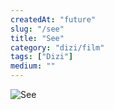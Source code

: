 ```yaml
---
createdAt: "future"
slug: "/see"
title: "See"
category: "dizi/film"
tags: ["Dizi"]
medium: ""
---
```


![See](/blog/future/see.png)

<MediaInfo
  title="See"
  link="https://www.imdb.com/title/tt7949218/"
  type="Dizi"
  imdbRating="7.6"
  year={2019}
  director="Steven Knight"
  directorLink="https://www.imdb.com/name/nm1140275"
  myRating={4.5}
/>